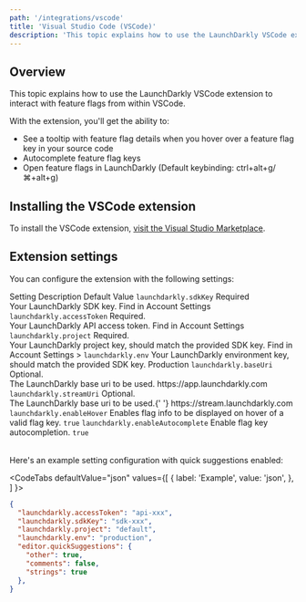 ```yaml
---
path: '/integrations/vscode'
title: 'Visual Studio Code (VSCode)'
description: 'This topic explains how to use the LaunchDarkly VSCode extension to interact with feature flags from within VSCode.'
---
```


## Overview

This topic explains how to use the LaunchDarkly VSCode extension to interact with feature flags from within VSCode.

With the extension, you'll get the ability to:

- See a tooltip with feature flag details when you hover over a feature flag key in your source code
- Autocomplete feature flag keys
- Open feature flags in LaunchDarkly (Default keybinding: ctrl+alt+g/⌘+alt+g)

## Installing the VSCode extension

To install the VSCode extension, [visit the Visual Studio Marketplace](https://ld.click/LDVisualStudioExtension).

## Extension settings

You can configure the extension with the following settings:

<Table>
  <TableHeader>
    <TableHeadCell>Setting</TableHeadCell>
    <TableHeadCell>Description</TableHeadCell>
    <TableHeadCell>Default Value</TableHeadCell>
  </TableHeader>
  <TableBody>
    <TableRow>
      <TableCell>
        <code>launchdarkly.sdkKey</code>
      </TableCell>
      <TableCell>
        Required
        <br />
        Your LaunchDarkly SDK key.
      </TableCell>
      <TableCell>Find in Account Settings</TableCell>
    </TableRow>
    <TableRow>
      <TableCell>
        <code>launchdarkly.accessToken</code>
      </TableCell>
      <TableCell>
        Required.
        <br />
        Your LaunchDarkly API access token.
      </TableCell>
      <TableCell>Find in Account Settings</TableCell>
    </TableRow>
    <TableRow>
      <TableCell>
        <code>launchdarkly.project</code>
      </TableCell>
      <TableCell>
        Required.
        <br />
        Your LaunchDarkly project key, should match the provided SDK key.
      </TableCell>
      <TableCell>Find in Account Settings</TableCell>
    </TableRow>
    ><TableRow>
      <TableCell>
        <code>launchdarkly.env</code>
      </TableCell>
      <TableCell>Your LaunchDarkly environment key, should match the provided SDK key.</TableCell>
      <TableCell>Production</TableCell>
    </TableRow>
    <TableRow>
      <TableCell>
        <code>launchdarkly.baseUri</code>
      </TableCell>
      <TableCell>
        Optional.
        <br />
        The LaunchDarkly base uri to be used.
      </TableCell>
      <TableCell>https://app.launchdarkly.com</TableCell>
    </TableRow>
    <TableRow>
      <TableCell>
        <code>launchdarkly.streamUri</code>
      </TableCell>
      <TableCell>
        Optional.
        <br />
        The LaunchDarkly base uri to be used.{' '}
      </TableCell>
      <TableCell>https://stream.launchdarkly.com</TableCell>
    </TableRow>
    <TableRow>
      <TableCell>
        <code>launchdarkly.enableHover</code>
      </TableCell>
      <TableCell>Enables flag info to be displayed on hover of a valid flag key.</TableCell>
      <TableCell>
        <code>true</code>
      </TableCell>
    </TableRow>
    <TableRow>
      <TableCell>
        <code>launchdarkly.enableAutocomplete</code>
      </TableCell>
      <TableCell>Enable flag key autocompletion.</TableCell>
      <TableCell>
        <code>true</code>
      </TableCell>
    </TableRow>
  </TableBody>
</Table>

Here's an example setting configuration with quick suggestions enabled:

<CodeTabs
  defaultValue="json"
  values={[
    { label: 'Example', value: 'json', },
  ]
}>
<CodeTabItem value="json">

```json
{
  "launchdarkly.accessToken": "api-xxx",
  "launchdarkly.sdkKey": "sdk-xxx",
  "launchdarkly.project": "default",
  "launchdarkly.env": "production",
  "editor.quickSuggestions": {
    "other": true,
    "comments": false,
    "strings": true
  },
}
```

</CodeTabItem>
</CodeTabs>
